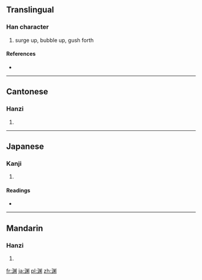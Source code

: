 {{also|淵}}
==Translingual==

===Han character===
{{Han char|rn=85|rad=水|as=08|sn=11|four=|canj=水中火中 (ELFL)}}

# surge up, bubble up, gush forth

====References====
* {{Han ref|kx=0633.371|dkj=17750|dj=1039.190|hdz=31654.020|uh=6E0A|ud=28170}}

----

==Cantonese==

===Hanzi===
{{yue-hanzi|jyut=|y=yun1|tra=淵}}

# {{defn|lang=yue|sort=水08}}

----

==Japanese==

===Kanji===
{{ja-kanji|grade=|rs=水08}}

# {{defn|lang=ja|sort=水08}}

====Readings====
* {{ja-readings|on=[[えん]] (en)|kun=[[ふち]] (fuchi), [[ぶち]] (buchi)}}

----

==Mandarin==

===Hanzi===
{{cmn-hanzi|tra=淵|pin=[[dòu]] ([[dou4]]), [[yuān]] ([[yuan1]])|wg=tou<sup>4</sup>, yüan<sup>1</sup>}}

# {{defn|lang=cmn|sort=水08}}

[[fr:渊]]
[[ja:渊]]
[[pl:渊]]
[[zh:渊]]